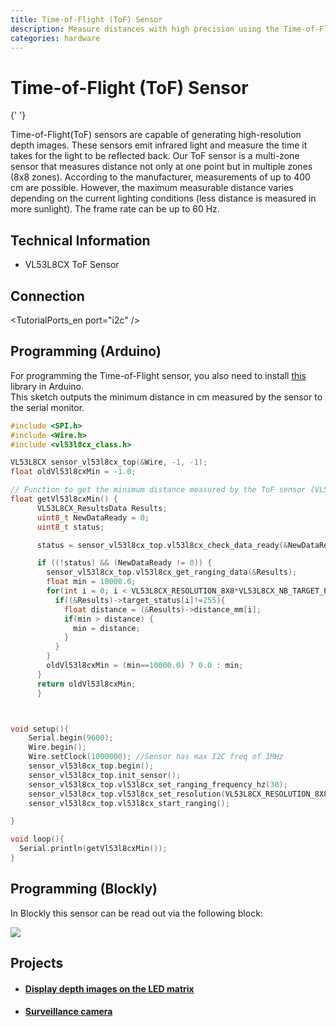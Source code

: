 ```yaml
---
title: Time-of-Flight (ToF) Sensor
description: Measure distances with high precision using the Time-of-Flight sensor.
categories: hardware
---
```



# Time-of-Flight (ToF) Sensor

<ImageWithText
  src={tofSensor}
  alt="Time of Flight (ToF Sensor)"
  title="Time of Flight (ToF Sensor)"
/>{' '}

Time-of-Flight(ToF) sensors are capable of generating high-resolution depth images. 
These sensors emit infrared light and measure the time it takes for the light to be reflected back. Our ToF sensor is a multi-zone sensor that measures distance not only at one point but in multiple zones (8x8 zones). 
According to the manufacturer, measurements of up to 400 cm are possible. However, the maximum measurable distance varies depending on the current lighting conditions (less distance is measured in more sunlight). The frame rate can be up to 60 Hz.


## Technical Information

- VL53L8CX ToF Sensor

## Connection

<TutorialPorts_en port="i2c" />

## Programming (Arduino)

For programming the Time-of-Flight sensor, you also need to install [this](https://github.com/stm32duino/VL53L8CX/tree/main) library in Arduino.  
This sketch outputs the minimum distance in cm measured by the sensor to the serial monitor.

```cpp
#include <SPI.h>
#include <Wire.h>
#include <vl53l8cx_class.h>

VL53L8CX sensor_vl53l8cx_top(&Wire, -1, -1);
float oldVl53l8cxMin = -1.0;

// Function to get the minimum distance measured by the ToF sensor (VL53L8CX)
float getVl53l8cxMin() {
      VL53L8CX_ResultsData Results;
      uint8_t NewDataReady = 0;
      uint8_t status;

      status = sensor_vl53l8cx_top.vl53l8cx_check_data_ready(&NewDataReady);

      if ((!status) && (NewDataReady != 0)) {
        sensor_vl53l8cx_top.vl53l8cx_get_ranging_data(&Results);
        float min = 10000.0;
        for(int i = 0; i < VL53L8CX_RESOLUTION_8X8*VL53L8CX_NB_TARGET_PER_ZONE; i++) {
          if((&Results)->target_status[i]!=255){
            float distance = (&Results)->distance_mm[i];
            if(min > distance) {
              min = distance;
            }
          }
        }
        oldVl53l8cxMin = (min==10000.0) ? 0.0 : min;
      }
      return oldVl53l8cxMin;
      }



void setup(){
    Serial.begin(9600);
    Wire.begin();
    Wire.setClock(1000000); //Sensor has max I2C freq of 1MHz
    sensor_vl53l8cx_top.begin();
    sensor_vl53l8cx_top.init_sensor();
    sensor_vl53l8cx_top.vl53l8cx_set_ranging_frequency_hz(30);
    sensor_vl53l8cx_top.vl53l8cx_set_resolution(VL53L8CX_RESOLUTION_8X8);
    sensor_vl53l8cx_top.vl53l8cx_start_ranging();

}

void loop(){
  Serial.println(getVl53l8cxMin());
}


```

## Programming (Blockly)
In Blockly this sensor can be read out via the following block:

![](/img/en/hardware-bilder/tof/tof_block.svg)

## Projects

- #### [Display depth images on the LED matrix](https://sensebox.de/projects/de/2024-04-02-tof-led)
- #### [Surveillance camera](https://sensebox.de/projects/de/2024-04-02-%C3%BCberwachungskamera)

